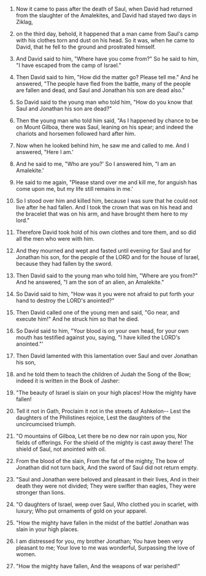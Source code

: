 
1. Now it came to pass after the death of Saul, when David had returned from the slaughter of the Amalekites, and David had stayed two days in Ziklag,

2. on the third day, behold, it happened that a man came from Saul's camp with his clothes torn and dust on his head. So it was, when he came to David, that he fell to the ground and prostrated himself.

3. And David said to him, "Where have you come from?" So he said to him, "I have escaped from the camp of Israel."

4. Then David said to him, "How did the matter go? Please tell me." And he answered, "The people have fled from the battle, many of the people are fallen and dead, and Saul and Jonathan his son are dead also."

5. So David said to the young man who told him, "How do you know that Saul and Jonathan his son are dead?"

6. Then the young man who told him said, "As I happened by chance to be on Mount Gilboa, there was Saul, leaning on his spear; and indeed the chariots and horsemen followed hard after him.

7. Now when he looked behind him, he saw me and called to me. And I answered, "Here I am.'

8. And he said to me, "Who are you?' So I answered him, "I am an Amalekite.'

9. He said to me again, "Please stand over me and kill me, for anguish has come upon me, but my life still remains in me.'

10. So I stood over him and killed him, because I was sure that he could not live after he had fallen. And I took the crown that was on his head and the bracelet that was on his arm, and have brought them here to my lord."

11. Therefore David took hold of his own clothes and tore them, and so did all the men who were with him.

12. And they mourned and wept and fasted until evening for Saul and for Jonathan his son, for the people of the LORD and for the house of Israel, because they had fallen by the sword.

13. Then David said to the young man who told him, "Where are you from?" And he answered, "I am the son of an alien, an Amalekite."

14. So David said to him, "How was it you were not afraid to put forth your hand to destroy the LORD's anointed?"

15. Then David called one of the young men and said, "Go near, and execute him!" And he struck him so that he died.

16. So David said to him, "Your blood is on your own head, for your own mouth has testified against you, saying, "I have killed the LORD's anointed."'

17. Then David lamented with this lamentation over Saul and over Jonathan his son,

18. and he told them to teach the children of Judah the Song of the Bow; indeed it is written in the Book of Jasher:

19. "The beauty of Israel is slain on your high places! How the mighty have fallen!

20. Tell it not in Gath, Proclaim it not in the streets of Ashkelon-- Lest the daughters of the Philistines rejoice, Lest the daughters of the uncircumcised triumph.

21. "O mountains of Gilboa, Let there be no dew nor rain upon you, Nor fields of offerings. For the shield of the mighty is cast away there! The shield of Saul, not anointed with oil.

22. From the blood of the slain, From the fat of the mighty, The bow of Jonathan did not turn back, And the sword of Saul did not return empty.

23. "Saul and Jonathan were beloved and pleasant in their lives, And in their death they were not divided; They were swifter than eagles, They were stronger than lions.

24. "O daughters of Israel, weep over Saul, Who clothed you in scarlet, with luxury; Who put ornaments of gold on your apparel.

25. "How the mighty have fallen in the midst of the battle! Jonathan was slain in your high places.

26. I am distressed for you, my brother Jonathan; You have been very pleasant to me; Your love to me was wonderful, Surpassing the love of women.

27. "How the mighty have fallen, And the weapons of war perished!"


